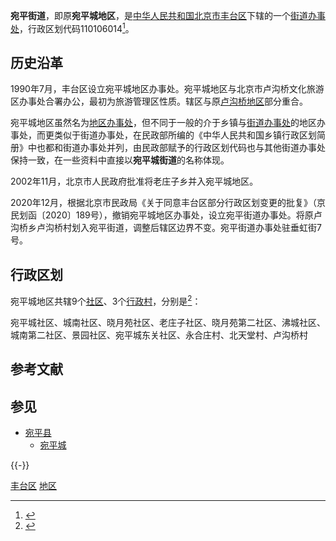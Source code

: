 {{中国乡级行政区
|行政区全称 = 宛平街道
|景观照片文件名 = 卢沟桥与宛平城门.JPG
|景观照片描述 = [[卢沟桥|卢沟桥]]与[[宛平城|宛平城]]城门
|汉语拼音 = 
|其他语言 = 
|其他语言名称 = 
|旧称 = 
|地名出处 = 
|位置图文件名 = 
|位置图描述 = 
|自定义图片= 
|政府驻地 = 北京市丰台区垂虹街7号
|上级行政区 = [[北京市|北京市]][[丰台区|丰台区]] 
|行政区类别 = [[街道办事处|街道办事处]]
|行政区划代码 = 110106014
|行政区划 = 12
|村委会 = 3
|居委会 = 9
|建置时间 = 2020
|毗邻 = 丰台区[[卢沟桥街道|卢沟桥街道]]、[[五里店街道_(北京市)|五里店街道]]、[[看丹街道|看丹街道]]、[[花乡街道|花乡街道]]、[[长辛店街道|长辛店街道]]、[[北宫镇|北宫镇]]，[[大兴区|大兴区]][[黄村地区|黄村地区]]、[[房山区|房山区]][[长阳镇|长阳镇]]，[[石景山区|石景山区]][[鲁谷街道|鲁谷街道]]
|总面积 = 
|总人口 = 
|总人口年份 = 
|户籍人口 = 
|户籍人口年份 = 
|常住人口 = 
|常住人口年份 = 
|人口密度 = 
|GDP = 
|GDP年份 = 
|邮政编码 = 
|电话区号 = 10
|官方网站 = 
|网站名称 = 
}}

'''宛平街道'''，即原'''宛平城地区'''，是[[中华人民共和国|中华人民共和国]][[北京市|北京市]][[丰台区|丰台区]]下辖的一个[[街道办事处|街道办事处]]，行政区划代码110106014<ref>{{cite web|title=2020年中华人民共和国县以下行政区划变更情况（截止2020年12月31日）|url=http://www.mca.gov.cn/article/sj/xzqh/2020/20201202.html|website=[[中华人民共和国民政部|民政部]]门户网站|accessdate=2021-05-20|date=2021-05-10}}</ref>。

== 历史沿革 ==
1990年7月，丰台区设立宛平城地区办事处。宛平城地区与北京市卢沟桥文化旅游区办事处合署办公，最初为旅游管理区性质。辖区与原[[卢沟桥地区|卢沟桥地区]]部分重合。

宛平城地区虽然名为[[地区办事处|地区办事处]]，但不同于一般的介于乡镇与[[街道办事处|街道办事处]]的地区办事处，而更类似于街道办事处，在民政部所编的《中华人民共和国乡镇行政区划简册》中也都和街道办事处并列，由民政部赋予的行政区划代码也与其他街道办事处保持一致，在一些资料中直接以'''宛平城街道'''的名称体现。

2002年11月，北京市人民政府批准将老庄子乡并入宛平城地区。

2020年12月，根据北京市民政局《关于同意丰台区部分行政区划变更的批复》（京民划函〔2020〕189号），撤销宛平城地区办事处，设立宛平街道办事处。将原卢沟桥乡卢沟桥村划入宛平街道，调整后辖区边界不变。宛平街道办事处驻垂虹街7号。
== 行政区划 ==
宛平城地区共辖9个[[社区|社区]]、3个[[行政村|行政村]]，分别是<ref>{{Cite web |url=http://www.stats.gov.cn/tjsj/tjbz/tjyqhdmhcxhfdm/2020/11/01/06/110106014.html |title=2020年统计用区划代码和城乡划分代码：宛平城地区 |accessdate=2021-05-20 |date=2020-11-06 |website=[[国家统计局|国家统计局]] |archive-date=2020-12-10 |archive-url=https://web.archive.org/web/20201210113643/http://www.stats.gov.cn/tjsj/tjbz/tjyqhdmhcxhfdm/2020/11/01/06/110106014.html |dead-url=no }}</ref>：

宛平城社区、城南社区、晓月苑社区、老庄子社区、晓月苑第二社区、沸城社区、城南第二社区、景园社区、宛平城东关社区、永合庄村、北天堂村、卢沟桥村

== 参考文献 ==
{{Reflist}}

== 参见 ==
{{Portal box|中华人民共和国|北京}}
* [[宛平县|宛平县]]
** [[宛平城|宛平城]]

{{-}}
{{北京市丰台区行政区划}}

[[Category:北京市地区|丰台区]]
[[Category:丰台区行政区划|地区]]
